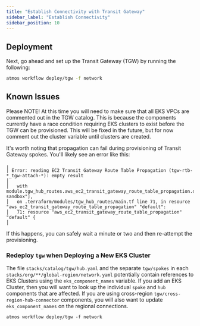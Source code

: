 ```yaml
---
title: "Establish Connectivity with Transit Gateway"
sidebar_label: "Establish Connectivity"
sidebar_position: 10
---
```


## Deployment

Next, go ahead and set up the Transit Gateway (TGW) by running the following:

```bash
atmos workflow deploy/tgw -f network
```

## Known Issues

Please NOTE! At this time you will need to make sure that all EKS VPCs are commented out in the TGW catalog. This is
because the components currently have a race condition requiring EKS clusters to exist before the TGW can be
provisioned. This will be fixed in the future, but for now comment out the cluster variable until clusters are created.

It's worth noting that propagation can fail during provisioning of Transit Gateway spokes. You'll likely see an error
like this:

```
╷
│ Error: reading EC2 Transit Gateway Route Table Propagation (tgw-rtb-*_tgw-attach-*): empty result
│
│   with module.tgw_hub_routes.aws_ec2_transit_gateway_route_table_propagation.default["plat-sandbox"],
│   on .terraform/modules/tgw_hub_routes/main.tf line 71, in resource "aws_ec2_transit_gateway_route_table_propagation" "default":
│   71: resource "aws_ec2_transit_gateway_route_table_propagation" "default" {
│
```

If this happens, you can safely wait a minute or two and then re-attempt the provisioning.

### Redeploy `tgw` when Deploying a New EKS Cluster

The file `stacks/catalog/tgw/hub.yaml` and the separate `tgw/spokes` in each `stacks/org/**/global-region/network.yaml` potentially contain references to EKS Clusters using the `eks_component_names` variable. If you add an EKS Cluster, then you will want to look up the individual `spoke` and `hub` components that are affected. If you are using cross-region `tgw/cross-region-hub-connector` components, you will also want to update `eks_component_names` on the regional connections.

```
atmos workflow deploy/tgw -f network
```
